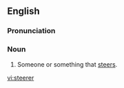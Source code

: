 ==English==
===Pronunciation===
{{IPA|/ˈstɪəɹə/}}

===Noun===
{{en-noun}}

# Someone or something that [[steers]].

[[vi:steerer]]